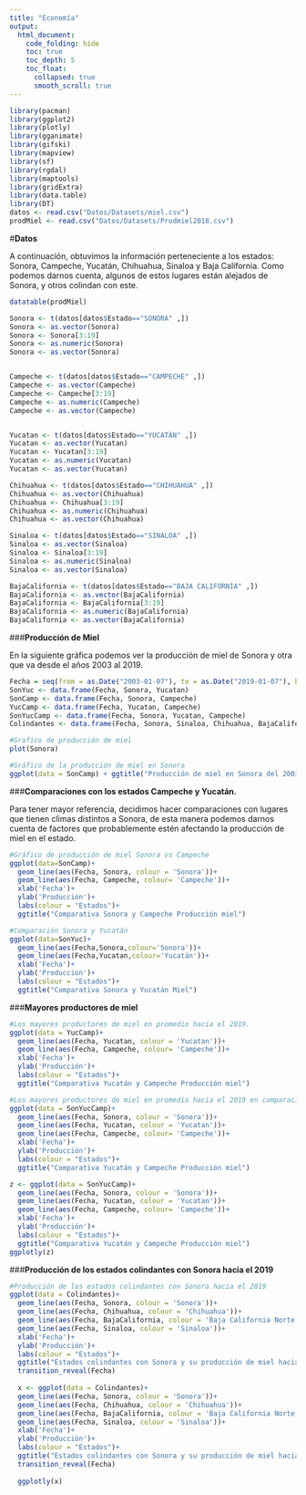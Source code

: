 ```yaml
---
title: "Economía"
output:
  html_document: 
    code_folding: hide
    toc: true
    toc_depth: 5
    toc_float:
      collapsed: true
      smooth_scroll: true
---
```


```r
library(pacman)
library(ggplot2)
library(plotly)
library(gganimate)
library(gifski)
library(mapview)
library(sf)
library(rgdal)
library(maptools)
library(gridExtra)
library(data.table)
library(DT)
datos <- read.csv("Datos/Datasets/miel.csv")
prodMiel <- read.csv("Datos/Datasets/Prodmiel2018.csv")

```


#**Datos**

A continuación, obtuvimos la información perteneciente a los estados: Sonora, Campeche, Yucatán, Chihuahua, Sinaloa y Baja California. 
Como podemos darnos cuenta, algunos de estos lugares están alejados de Sonora, y otros colindan con este.


```r

datatable(prodMiel)
```

```r
Sonora <- t(datos[datos$Estado=="SONORA" ,])
Sonora <- as.vector(Sonora)
Sonora <- Sonora[3:19]
Sonora <- as.numeric(Sonora)
Sonora <- as.vector(Sonora)


Campeche <- t(datos[datos$Estado=="CAMPECHE" ,])
Campeche <- as.vector(Campeche)
Campeche <- Campeche[3:19]
Campeche <- as.numeric(Campeche)
Campeche <- as.vector(Campeche)


Yucatan <- t(datos[datos$Estado=="YUCATÁN" ,])
Yucatan <- as.vector(Yucatan)
Yucatan <- Yucatan[3:19]
Yucatan <- as.numeric(Yucatan)
Yucatan <- as.vector(Yucatan)

Chihuahua <- t(datos[datos$Estado=="CHIHUAHUA" ,])
Chihuahua <- as.vector(Chihuahua)
Chihuahua <- Chihuahua[3:19]
Chihuahua <- as.numeric(Chihuahua)
Chihuahua <- as.vector(Chihuahua)

Sinaloa <- t(datos[datos$Estado=="SINALOA" ,])
Sinaloa <- as.vector(Sinaloa)
Sinaloa <- Sinaloa[3:19]
Sinaloa <- as.numeric(Sinaloa)
Sinaloa <- as.vector(Sinaloa)

BajaCalifornia <- t(datos[datos$Estado=="BAJA CALIFORNIA" ,])
BajaCalifornia <- as.vector(BajaCalifornia)
BajaCalifornia <- BajaCalifornia[3:19]
BajaCalifornia <- as.numeric(BajaCalifornia)
BajaCalifornia <- as.vector(BajaCalifornia)
```





###**Producción de Miel**

En la siguiente gráfica podemos ver la producción de miel de Sonora y otra que va desde el años 2003 al 2019.
```r

Fecha = seq(from = as.Date("2003-01-07"), to = as.Date("2019-01-07"), by = 'year')
SonYuc <- data.frame(Fecha, Sonora, Yucatan)
SonCamp <- data.frame(Fecha, Sonora, Campeche)
YucCamp <- data.frame(Fecha, Yucatan, Campeche)
SonYucCamp <- data.frame(Fecha, Sonora, Yucatan, Campeche)
Colindantes <- data.frame(Fecha, Sonora, Sinaloa, Chihuahua, BajaCalifornia)

#Grafico de producción de miel
plot(Sonora)

```


```r
#Gráfico de la producción de miel en Sonora
ggplot(data = SonCamp) + ggtitle("Producción de miel en Sonora del 2003 al 2019")+ geom_line(mapping = aes(x = Fecha, y = Sonora))
```

###**Comparaciones con los estados Campeche y Yucatán.**

Para tener mayor referencia, decidimos hacer comparaciones con lugares que tienen climas distintos a Sonora, de esta manera podemos darnos cuenta de factores que probablemente estén afectando la producción de miel en el estado.

```r
#Gráfico de producción de miel Sonora vs Campeche
ggplot(data=SonCamp)+
  geom_line(aes(Fecha, Sonora, colour = 'Sonora'))+
  geom_line(aes(Fecha, Campeche, colour= 'Campeche'))+
  xlab('Fecha')+
  ylab('Producción')+
  labs(colour = "Estados")+
  ggtitle("Comparativa Sonora y Campeche Producción miel")

#Comparación Sonora y Yucatán
ggplot(data=SonYuc)+
  geom_line(aes(Fecha,Sonora,colour='Sonora'))+
  geom_line(aes(Fecha,Yucatan,colour='Yucatán'))+
  xlab('Fecha')+
  ylab('Produccion')+
  labs(colour = "Estados")+
  ggtitle("Comparativa Sonora y Yucatán Miel")
```


###**Mayores productores de miel**

```r
#Los mayores productores de miel en promedio hacia el 2019.
ggplot(data = YucCamp)+
  geom_line(aes(Fecha, Yucatan, colour = 'Yucatan'))+
  geom_line(aes(Fecha, Campeche, colour= 'Campeche'))+
  xlab('Fecha')+
  ylab('Producción')+
  labs(colour = "Estados")+
  ggtitle("Comparativa Yucatán y Campeche Producción miel")

#Los mayores productores de miel en promedio hacia el 2019 en comparación con Sonora.
ggplot(data = SonYucCamp)+
  geom_line(aes(Fecha, Sonora, colour = 'Sonora'))+
  geom_line(aes(Fecha, Yucatan, colour = 'Yucatan'))+
  geom_line(aes(Fecha, Campeche, colour= 'Campeche'))+
  xlab('Fecha')+
  ylab('Producción')+
  labs(colour = "Estados")+
  ggtitle("Comparativa Yucatán y Campeche Producción miel")
```


```r
z <- ggplot(data = SonYucCamp)+
  geom_line(aes(Fecha, Sonora, colour = 'Sonora'))+
  geom_line(aes(Fecha, Yucatan, colour = 'Yucatan'))+
  geom_line(aes(Fecha, Campeche, colour= 'Campeche'))+
  xlab('Fecha')+
  ylab('Producción')+
  labs(colour = "Estados")+
  ggtitle("Comparativa Yucatán y Campeche Producción miel")
ggplotly(z)
```

###**Producción de los estados colindantes con Sonora hacia el 2019**


```r

#Producción de los estados colindantes con Sonora hacia el 2019
ggplot(data = Colindantes)+
  geom_line(aes(Fecha, Sonora, colour = 'Sonora'))+
  geom_line(aes(Fecha, Chihuahua, colour = 'Chihuahua'))+
  geom_line(aes(Fecha, BajaCalifornia, colour = 'Baja California Norte'))+
  geom_line(aes(Fecha, Sinaloa, colour = 'Sinaloa'))+
  xlab('Fecha')+
  ylab('Producción')+
  labs(colour = "Estados")+
  ggtitle("Estados colindantes con Sonora y su producción de miel hacia el 2019")
  transition_reveal(Fecha)
              
  x <- ggplot(data = Colindantes)+
  geom_line(aes(Fecha, Sonora, colour = 'Sonora'))+
  geom_line(aes(Fecha, Chihuahua, colour = 'Chihuahua'))+
  geom_line(aes(Fecha, BajaCalifornia, colour = 'Baja California Norte'))+
  geom_line(aes(Fecha, Sinaloa, colour = 'Sinaloa'))+
  xlab('Fecha')+
  ylab('Producción')+
  labs(colour = "Estados")+
  ggtitle("Estados colindantes con Sonora y su producción de miel hacia el 2019")
  transition_reveal(Fecha)
  
  ggplotly(x)

```
